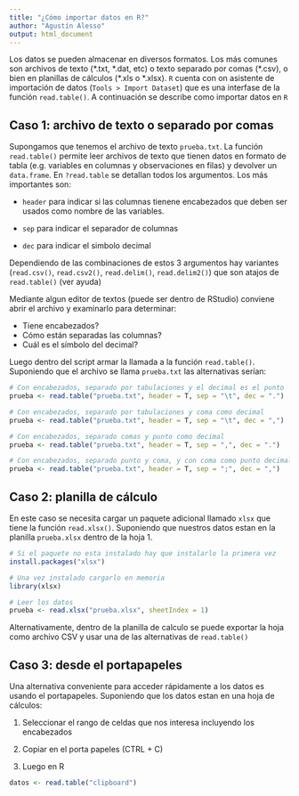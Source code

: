 ```yaml
---
title: "¿Cómo importar datos en R?"
author: "Agustín Alesso"
output: html_document
---
```


Los datos se pueden almacenar en diversos formatos. Los más comunes son archivos de texto (\*.txt, \*.dat, etc) o texto separado por comas (\*.csv), o bien en planillas de cálculos (\*.xls o \*.xlsx). `R` cuenta con on asistente de importación de datos (`Tools > Import Dataset`) que es una interfase de la función `read.table()`. A continuación se describe como importar datos en `R`

## Caso 1: archivo de texto o separado por comas

Supongamos que tenemos el archivo de texto `prueba.txt`. La función `read.table()` permite leer archivos de texto que tienen datos en formato de tabla (e.g. variables en columnas y observaciones en filas) y devolver un `data.frame`. En `?read.table` se detallan todos los argumentos. Los más importantes son:

- `header` para indicar si las columnas tienene encabezados que deben ser usados como nombre de las variables.

- `sep` para indicar el separador de columnas

- `dec` para indicar el simbolo decimal

Dependiendo de las combinaciones de estos 3 argumentos hay variantes (`read.csv()`, `read.csv2()`, `read.delim()`, `read.delim2()`) que son atajos de `read.table()` (ver ayuda) 

Mediante algun editor de textos (puede ser dentro de RStudio) conviene abrir el archivo y examinarlo para determinar:

- Tiene encabezados?
- Cómo están separadas las columnas?
- Cuál es el símbolo del decimal?

Luego dentro del script armar la llamada a la función `read.table()`. Suponiendo que el archivo se llama `prueba.txt` las alternativas serían:

```r
# Con encabezados, separado por tabulaciones y el decimal es el punto
prueba <- read.table("prueba.txt", header = T, sep = "\t", dec = ".")

# Con encabezados, separado por tabulaciones y coma como decimal
prueba <- read.table("prueba.txt", header = T, sep = "\t", dec = ",")

# Con encabezados, separado comas y punto como decimal
prueba <- read.table("prueba.txt", header = T, sep = ",", dec = ".")

# Con encabezados, separado punto y coma, y con coma como punto decimal
prueba <- read.table("prueba.txt", header = T, sep = ";", dec = ",")
```

## Caso 2: planilla de cálculo

En este caso se necesita cargar un paquete adicional llamado `xlsx` que tiene la función `read.xlsx()`. Suponiendo que nuestros datos estan en la planilla `prueba.xlsx` dentro de la hoja 1.

```r
# Si el paquete no esta instalado hay que instalarlo la primera vez
install.packages("xlsx")

# Una vez instalado cargarlo en memoria
library(xlsx)

# Leer los datos
prueba <- read.xlsx("prueba.xlsx", sheetIndex = 1)
```

Alternativamente, dentro de la planilla de calculo se puede exportar la hoja como archivo CSV y usar una de las alternativas de `read.table()`

## Caso 3: desde el portapapeles

Una alternativa conveniente para acceder rápidamente a los datos es usando el portapapeles. Suponiendo que los datos estan en una hoja de cálculos:

1. Seleccionar el rango de celdas que nos interesa incluyendo los encabezados

2. Copiar en el porta papeles (CTRL + C)

3. Luego en R

```r
datos <- read.table("clipboard")
```